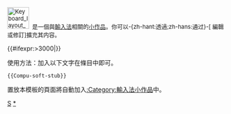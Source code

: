 <div class="notice metadata" id="stub" style="font-size: small;">[[File:Keyboard layout Zhuyin.svg|50px]]&nbsp;&nbsp;'''{{PAGENAME}}'''是一個與[[輸入法]]相關的[[Wikipedia:小作品|小作品]]。你可以-{zh-hant:透過;zh-hans:通过}-<span class="plainlinks">[{{fullurl:{{FULLPAGENAME}}|action=edit}} 編輯或修訂]</span>擴充其内容。</div><includeonly>[[Category:輸入法小作品|{{PAGENAME}}]]{{#ifexpr:{{PAGESIZE:{{FULLPAGENAME}}|R}}>3000|[[Category:字数已超过3000字节的小作品|{{PAGENAME}}]]}}</includeonly><noinclude>

使用方法：加入以下文字在條目中即可。
<pre>{{Compu-soft-stub}}</pre>

置放本模板的頁面將自動加入[[:Category:輸入法小作品]]中。

[[Category:電腦小作品模板|S]]
[[Category:輸入法小作品|*]]

</noinclude>